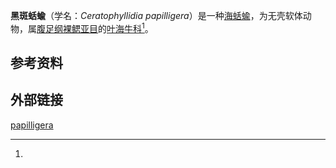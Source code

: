 {{Speciesbox
 | image = Phyllidiopsis papilligera (Black-spotted Nudibranch - North Haiti).jpg
 | image_caption = 黑斑蛞蝓
 | taxon = Ceratophyllidia papilligera
 | authority = ([[Rudolph_Bergh|Bergh]], 1890)<ref>Rudolph Bergh (1890). "Reports on the results of dredging, under the supervision of Alexander
Agassiz, in the Gulf of Mexico (1877-78) and in the Caribbean Sea (1879-80), by the U. S. Coast Survey Steamer "Blake."" ''Bulletin of the Museum of Comparative Zoology'' '''19''': 155-181, 3 pls.</ref>
 | synonyms_ref = <ref name="WoRMS 2010">Bouchet, P. (2010). ''Ceratophyllidia papilligera'' (Bergh, 1890). Accessed through: World Register of Marine Species at http://www.marinespecies.org/aphia.php?p=taxdetails&id=420610 on 2010-12-28</ref>
 | synonyms =
*''Phyllidiopsis papilligera'' Bergh, 1890
}}

'''黑斑蛞蝓'''（学名：''Ceratophyllidia papilligera''）是一种[[海蛞蝓|海蛞蝓]]，为无壳软体动物，属[[腹足纲|腹足纲]][[裸鳃亚目|裸鳃亚目]]的[[叶海牛科|叶海牛科]]<ref name="WoRMS 2010"/>。

==参考资料==
{{reflist}}

==外部链接==
{{commons category|Ceratophyllidia papilligera}}
{{Taxonbar}}
[[Category:露鰓葉海蛞蝓屬|papilligera]]